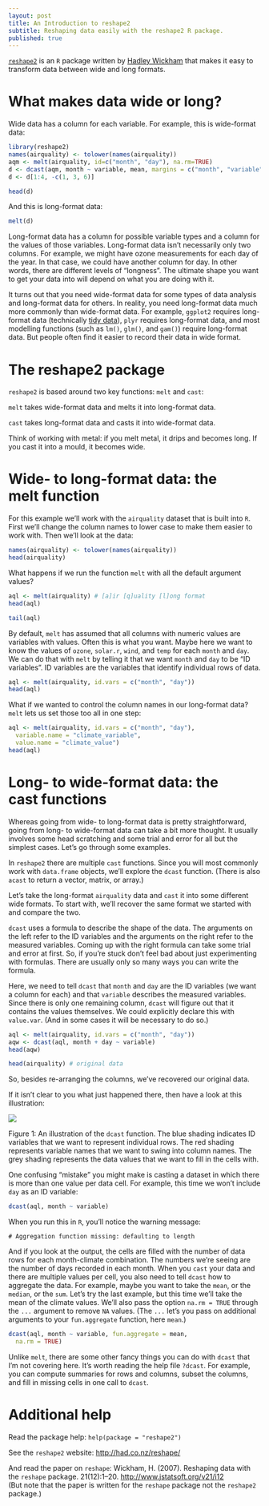 ```yaml
---
layout: post
title: An Introduction to reshape2
subtitle: Reshaping data easily with the reshape2 R package.
published: true
---
```


[`reshape2`](http://cran.r-project.org/web/packages/reshape2/index.html) is an
`R` package written by [Hadley Wickham](http://had.co.nz) that makes it easy
to transform data between wide and long formats.

What makes data wide or long? 
=============================

Wide data has a column for each variable. For example, this is
wide-format data:

```r
library(reshape2)
names(airquality) <- tolower(names(airquality))
aqm <- melt(airquality, id=c("month", "day"), na.rm=TRUE)
d <- dcast(aqm, month ~ variable, mean, margins = c("month", "variable"))
d <- d[1:4, -c(1, 3, 6)]
```

```r
head(d)
```

And this is long-format data:

```r
melt(d)
```

Long-format data has a column for possible variable types and a column
for the values of those variables. Long-format data isn’t necessarily
only two columns. For example, we might have ozone measurements for each
day of the year. In that case, we could have another column for day. In
other words, there are different levels of “longness”. The ultimate
shape you want to get your data into will depend on what you are doing
with it.

It turns out that you need wide-format data for some types of data analysis
and long-format data for others. In reality, you need long-format data much
more commonly than wide-format data. For example, `ggplot2` requires
long-format data 
(technically [tidy data](http://vita.had.co.nz/papers/tidy-data.html)),
`plyr` requires long-format data, and most modelling functions (such as
`lm()`, `glm()`, and `gam()`) require long-format data. But people often find
it easier to record their data in wide format.

The reshape2 package 
======================

`reshape2` is based around two key functions: `melt` and `cast`:

`melt` takes wide-format data and melts it into long-format data.

`cast` takes long-format data and casts it into wide-format data.

Think of working with metal: if you melt metal, it drips and becomes
long. If you cast it into a mould, it becomes wide.

Wide- to long-format data: the melt function 
==============================================

For this example we’ll work with the `airquality` dataset that is built
into `R`. First we’ll change the column names to lower case to make them
easier to work with. Then we’ll look at the data:

```r
names(airquality) <- tolower(names(airquality))
head(airquality)
```

What happens if we run the function `melt` with all the default argument
values?

```r
aql <- melt(airquality) # [a]ir [q]uality [l]ong format
head(aql)
```

```r
tail(aql)
```

By default, `melt` has assumed that all columns with numeric values are
variables with values. Often this is what you want. Maybe here we want
to know the values of `ozone`, `solar.r`, `wind`, and `temp` for each
`month` and `day`. We can do that with `melt` by telling it that we want
`month` and `day` to be “ID variables”. ID variables are the variables
that identify individual rows of data.

```r
aql <- melt(airquality, id.vars = c("month", "day"))
head(aql)
```

What if we wanted to control the column names in our long-format data?
`melt` lets us set those too all in one step:

```r
aql <- melt(airquality, id.vars = c("month", "day"),
  variable.name = "climate_variable", 
  value.name = "climate_value")
head(aql)
```

Long- to wide-format data: the cast functions 
===============================================

Whereas going from wide- to long-format data is pretty straightforward,
going from long- to wide-format data can take a bit more thought. It
usually involves some head scratching and some trial and error for all
but the simplest cases. Let’s go through some examples.

In `reshape2` there are multiple `cast` functions. Since you will most
commonly work with `data.frame` objects, we’ll explore the
`dcast` function. (There is also `acast` to return a vector, matrix, or
array.)

Let’s take the long-format `airquality` data and `cast` it into some
different wide formats. To start with, we’ll recover the same format we
started with and compare the two.

`dcast` uses a formula to describe the shape of the data. The arguments
on the left refer to the ID variables and the arguments on the right
refer to the measured variables. Coming up with the right formula can
take some trial and error at first. So, if you’re stuck don’t feel bad
about just experimenting with formulas. There are usually only so many
ways you can write the formula.

Here, we need to tell `dcast` that `month` and `day` are the ID
variables (we want a column for each) and that `variable` describes the
measured variables. Since there is only one remaining column,
`dcast` will figure out that it contains the values themselves. We could
explicitly declare this with `value.var`. (And in some cases it will be
necessary to do so.)

```r
aql <- melt(airquality, id.vars = c("month", "day"))
aqw <- dcast(aql, month + day ~ variable)
head(aqw)
```

```r
head(airquality) # original data
```

So, besides re-arranging the columns, we’ve recovered our original data.

If it isn’t clear to you what just happened there, then have a look at
this illustration:

![](/images/dcast-illustration.png)

Figure 1: An illustration of the `dcast` function. The blue shading indicates
ID variables that we want to represent individual rows. The red shading
represents variable names that we want to swing into column names. The grey
shading represents the data values that we want to fill in the cells with.

One confusing “mistake” you might make is casting a dataset in which
there is more than one value per data cell. For example, this time we
won’t include `day` as an ID variable:

```r
dcast(aql, month ~ variable)
```

When you run this in `R`, you’ll notice the warning message:

    # Aggregation function missing: defaulting to length

And if you look at the output, the cells are filled with the number of
data rows for each month-climate combination. The numbers we’re seeing
are the number of days recorded in each month. When you `cast` your data
and there are multiple values per cell, you also need to tell
`dcast` how to aggregate the data. For example, maybe you want to take
the `mean`, or the `median`, or the `sum`. Let’s try the last example,
but this time we’ll take the mean of the climate values. We’ll also pass
the option `na.rm = TRUE` through the `...` argument to remove `NA`
values. (The `...` let’s you pass on additional arguments to your
`fun.aggregate` function, here `mean`.)

```r
dcast(aql, month ~ variable, fun.aggregate = mean, 
  na.rm = TRUE)
```

Unlike `melt`, there are some other fancy things you can do with
`dcast` that I’m not covering here. It’s worth reading the help file
`?dcast`. For example, you can compute summaries for rows and columns,
subset the columns, and fill in missing cells in one call to `dcast`.

Additional help 
===============

Read the package help:
`help(package = "reshape2")`

See the `reshape2` website:
<http://had.co.nz/reshape/>

And read the paper on `reshape`:
Wickham, H. (2007). Reshaping data with the `reshape` package.
21(12):1–20.
<http://www.jstatsoft.org/v21/i12>  
(But note that the paper is written for the `reshape` package not the
`reshape2` package.)
